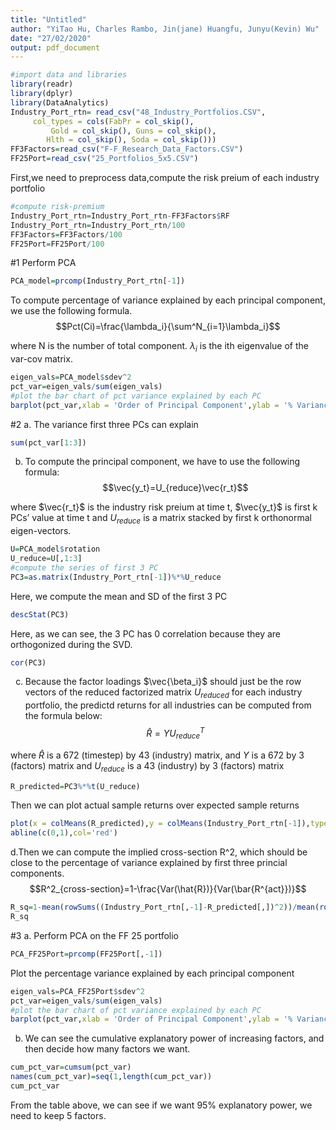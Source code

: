 ```yaml
---
title: "Untitled"
author: "YiTao Hu, Charles Rambo, Jin(jane) Huangfu, Junyu(Kevin) Wu"
date: "27/02/2020"
output: pdf_document
---
```


```r
#import data and libraries
library(readr)
library(dplyr)
library(DataAnalytics)
Industry_Port_rtn= read_csv("48_Industry_Portfolios.CSV", 
     col_types = cols(FabPr = col_skip(), 
         Gold = col_skip(), Guns = col_skip(), 
        Hlth = col_skip(), Soda = col_skip()))
FF3Factors=read_csv("F-F_Research_Data_Factors.CSV")
FF25Port=read_csv("25_Portfolios_5x5.CSV")
```

First,we need to preprocess data,compute the risk preium of each industry portfolio
```r
#compute risk-premium
Industry_Port_rtn=Industry_Port_rtn-FF3Factors$RF
Industry_Port_rtn=Industry_Port_rtn/100
FF3Factors=FF3Factors/100
FF25Port=FF25Port/100
```

#1
Perform PCA
```r
PCA_model=prcomp(Industry_Port_rtn[-1])
```

To compute percentage of variance explained by each principal component, we use the following formula.
$$Pct(Ci)=\frac{\lambda_i}{\sum^N_{i=1}\lambda_i}$$

where N is the number of total component. $\lambda_i$ is the ith eigenvalue of the var-cov matrix.

```r
eigen_vals=PCA_model$sdev^2
pct_var=eigen_vals/sum(eigen_vals)
#plot the bar chart of pct variance explained by each PC
barplot(pct_var,xlab = 'Order of Principal Component',ylab = '% Variance explained')
```

#2
a.
The variance first three PCs can explain 
```r
sum(pct_var[1:3])
```
b.
To compute the principal component, we have to use the following formula:
$$\vec{y_t}=U_{reduce}\vec{r_t}$$

where $\vec{r_t}$ is the industry risk preium at time t, $\vec{y_t}$ is first k PCs' value at time t and $U_{reduce}$ is a matrix stacked by first k orthonormal eigen-vectors.
```r
U=PCA_model$rotation
U_reduce=U[,1:3]
#compute the series of first 3 PC
PC3=as.matrix(Industry_Port_rtn[-1])%*%U_reduce
```
Here, we compute the mean and SD of the first 3 PC
```r
descStat(PC3)
```
Here, as we can see, the 3 PC has 0 correlation because they are orthogonized during the SVD.
```r
cor(PC3)
```
c.
Because the factor loadings $\vec{\beta_i}$ should just be the row vectors of the reduced factorized matrix $U_{reduced}$ for each industry portfolio, the predictd 
returns for all industries can be computed from the formula below:
$$\hat{R}=YU^T_{reduce}$$

where $\hat{R}$ is a 672 (timestep) by 43 (industry) matrix, and $Y$ is a 672 by 3 (factors) matrix and $U_{reduce}$ is a 43 (industry) by 3 (factors) matrix
```r
R_predicted=PC3%*%t(U_reduce)
```

Then we can plot actual sample returns over expected sample returns 
```r
plot(x = colMeans(R_predicted),y = colMeans(Industry_Port_rtn[-1]),type = 'p',main = 'Actual average return v.s. 3 PC factor predicred mean return',xlab  = '3 PC predicted mean return',ylab = 'Actual mean return')
abline(c(0,1),col='red')
```

d.Then we can compute the implied cross-section R^2, which should be close to the percentage of variance explained by first three princial components.
$$R^2_{cross-section}=1-\frac{Var(\hat{R})}{Var(\bar{R^{act}})}$$
```r
R_sq=1-mean(rowSums((Industry_Port_rtn[,-1]-R_predicted[,])^2))/mean(rowSums(Industry_Port_rtn[,-1]^2))
R_sq
```

#3
a.
Perform PCA on the FF 25 portfolio 
```r
PCA_FF25Port=prcomp(FF25Port[,-1])
```
Plot the percentage variance explained by each principal component
```r
eigen_vals=PCA_FF25Port$sdev^2
pct_var=eigen_vals/sum(eigen_vals)
#plot the bar chart of pct variance explained by each PC
barplot(pct_var,xlab = 'Order of Principal Component',ylab = '% Variance explained')
```
b.
We can see the cumulative explanatory power of increasing factors, and then decide how many factors we want.
```r
cum_pct_var=cumsum(pct_var)
names(cum_pct_var)=seq(1,length(cum_pct_var))
cum_pct_var
```

From the table above, we can see
if we want 95% explanatory power, we need to keep 5 factors.

